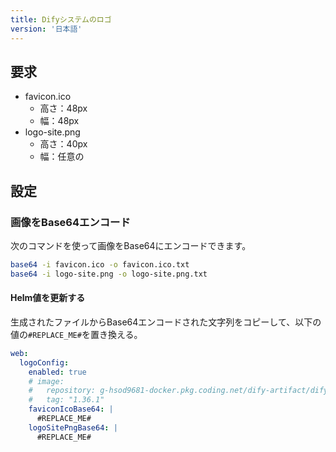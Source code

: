 ```yaml
---
title: Difyシステムのロゴ
version: '日本語'
---
```


## 要求
- favicon.ico  
  - 高さ：48px  
  - 幅：48px  
- logo-site.png  
  - 高さ：40px  
  - 幅：任意の  

## 設定
### 画像をBase64エンコード
次のコマンドを使って画像をBase64にエンコードできます。  
```bash
base64 -i favicon.ico -o favicon.ico.txt  
base64 -i logo-site.png -o logo-site.png.txt  
```

#### Helm値を更新する
生成されたファイルからBase64エンコードされた文字列をコピーして、以下の値の`#REPLACE_ME#`を置き換える。  

````yaml
web:
  logoConfig:
    enabled: true
    # image:
    #   repository: g-hsod9681-docker.pkg.coding.net/dify-artifact/dify/busybox
    #   tag: "1.36.1"
    faviconIcoBase64: |
      #REPLACE_ME#
    logoSitePngBase64: |
      #REPLACE_ME#
````
